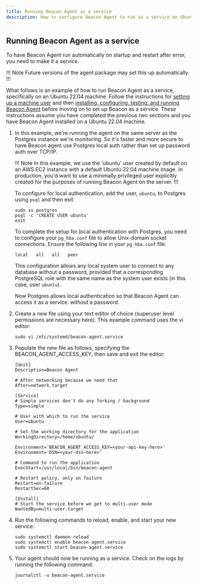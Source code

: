 ```yaml
---
title: Running Beacon Agent as a service
description: How to configure Beacon Agent to run as a service on Ubuntu 22.04
---
```


## Running Beacon Agent as a service

To have Beacon Agent run automatically on startup and restart after error, you need to make it a service.

!!! Note
Future versions of the agent package may set this up automatically.
!!!

What follows is an example of how to run Beacon Agent as a service, specifically on an Ubuntu 22.04 machine. Follow the instructions for [setting up a machine user](create-machine-user) and then [installing, configuring, testing, and running Beacon Agent](install-agent) before moving on to set up Beacon as a service. These instructions assume you have completed the previous two sections and you have Beacon Agent installed on a Ubuntu 22.04 machine.

1. In this example, we're running the agent on the same server as the Postgres instance we're monitoring. So it's faster and more secure to have Beacon agent use Postgres local auth rather than set up password auth over TCP/IP.

    !!! Note
    In this example, we use the 'ubuntu' user created by default on an AWS EC2 instance with a default Ubuntu 22.04 machine image. In production, you'd want to use a minimally privileged user explicitly created for the purposes of running Beacon Agent on the server.
    !!!

    To configure for local authentication, add the user, `ubuntu`, to Postgres using `psql` and then exit:
    
    ```
    sudo su postgres
    psql -c 'CREATE USER ubuntu'
    exit
    ```

    To complete the setup for local authentication with Postgres, you need to configure your `pg_hba.conf` file to allow Unix-domain socket connections. Ensure the following line in your `pg_hba.conf` file:

    ```
    local   all   all   peer
    ```

    This configuration allows any local system user to connect to any database without a password, provided that a corresponding PostgreSQL role with the same name as the system user exists (in this case, user `ubuntu`).

    Now Postgres allows local authentication so that Beacon Agent can access it as a service. without a password.

1. Create a new file using your text editor of choice (superuser level permissions are necessary here). This example command uses the vi editor:

   ```
   sudo vi /etc/systemd/beacon-agent.service
   ```

1. Populate the new file as follows, specifying the BEACON_AGENT_ACCESS_KEY, then save and exit the editor:

   ```
   [Unit]
   Description=Beacon Agent

   # After networking because we need that
   After=network.target

   [Service]
   # Simple services don't do any forking / background
   Type=simple

   # User with which to run the service
   User=ubuntu
   
   # Set the working directory for the application
   WorkingDirectory=/home/ubuntu/

   Environment='BEACON_AGENT_ACCESS_KEY=<your-api-key-here>'
   Environment='DSN=<your-dsn-here>'

   # Command to run the application
   ExecStart=/usr/local/bin/beacon-agent
   
   # Restart policy, only on failure
   Restart=on-failure
   RestartSec=60
   
   [Install]
   # Start the service before we get to multi-user mode
   WantedBy=multi-user.target
   ```

1. Run the following commands to reload, enable, and start your new service:

   ```
   sudo systemctl daemon-reload
   sudo systemctl enable beacon-agent.service
   sudo systemctl start beacon-agent.service
   ```
   
1. Your agent should now be running as a service. Check on the logs by running the following command:

   ```
   journalctl -u beacon-agent.service
   ```


